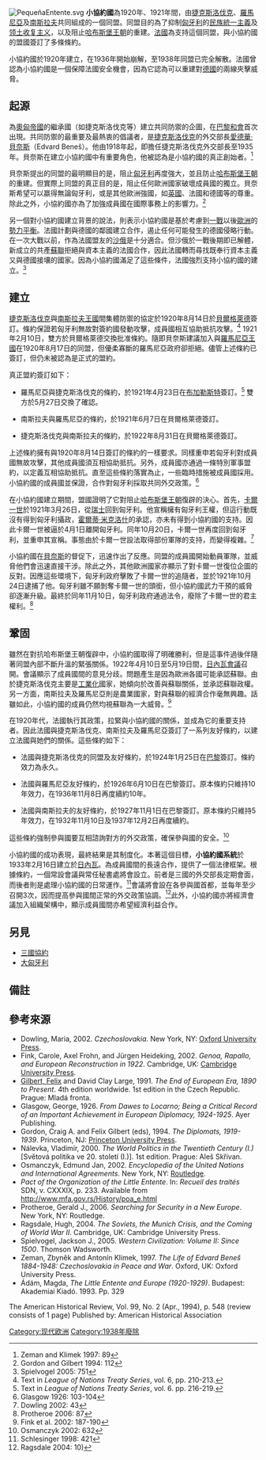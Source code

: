 [[File:PequeñaEntente.svg|thumb]]
'''小協約國'''為1920年、1921年間，由[[捷克斯洛伐克|捷克斯洛伐克]]、[[羅馬尼亞王國|羅馬尼亞]]及[[南斯拉夫王國|南斯拉夫]]共同組成的一個同盟。同盟目的為了抑制[[匈牙利王國|匈牙利]]的[[民族統一主義|民族統一主義]]及[[领土收复主义|领土收复主义]]，以及阻止[[哈布斯堡王朝|哈布斯堡王朝]]的重建。[[法蘭西第三共和國|法國]]為支持這個同盟，與小協約國的盟國簽訂了多條條約。

小協約國於1920年建立，在1936年開始崩解，至1938年同盟已完全解散。法國曾認為小協約國是一個保障法國安全機會，因為它認為可以重建對[[魏瑪共和國|德國]]的兩線夾擊威脅。

== 起源 ==
為[[奧匈帝國|奧匈帝國]]的繼承國（如捷克斯洛伐克等）建立共同防禦的企圖，在[[巴黎和會|巴黎和會]]首次出現。共同防禦的最重要及最熱衷的倡議者，是[[捷克斯洛伐克|捷克斯洛伐克]]的外交部長[[愛德華·貝奈斯|愛德華·貝奈斯]]（Edvard Beneš）。他由1918年起，即擔任捷克斯洛伐克外交部長至1935年。貝奈斯在建立小協約國中有重要角色，他被認為是小協約國的真正創始者。<ref>Zeman and Klimek 1997: 89</ref>

貝奈斯提出的同盟的最明顯目的是，阻止[[匈牙利|匈牙利]]再度強大，並且防止[[哈布斯堡王朝|哈布斯堡王朝]]的重建。但實際上同盟的真正目的是，阻止任何歐洲國家破壞成員國的獨立。貝奈斯希望可以嬴得無論匈牙利，或是其他歐洲強國，如[[英國|英國]]、法國和德國等的尊重。除此之外，小協約國亦為了加強成員國在國際事務上的影響力。<ref>Gordon and Gilbert 1994: 112</ref>

另一個對小協約國建立背景的說法，則表示小協約國是基於考慮到[[一戰|一戰]]以後[[歐洲|歐洲]]的[[勢力平衡|勢力平衡]]。法國計劃與德國的鄰國建立合作，遏止任何可能發生的德國侵略行動。在一次大戰以前，作為法國盟友的[[沙俄|沙俄]]是十分適合。但沙俄於一戰後期即已解體，新成立的共產[[蘇聯|蘇聯]]拒絕與資本主義的法國合作，因此法國轉而尋找既奉行資本主義又與德國接壤的國家。因為小協約國滿足了這些條件，法國強烈支持小協約國的建立。<ref>Spielvogel 2005: 751</ref>

== 建立 ==

[[捷克斯洛伐克|捷克斯洛伐克]]與[[南斯拉夫王國|南斯拉夫王國]]間集體防禦的協定於1920年8月14日於[[貝爾格萊德|貝爾格萊德]]簽訂。條約保證若匈牙利無故對簽約國發動攻擊，成員國相互協助抵抗攻擊。<ref>Text in ''League of Nations Treaty Series'', vol. 6, pp. 210-213.</ref> 1921年2月10日，雙方於貝爾格萊德交換批准條約。隨即貝奈斯建議加入與[[羅馬尼亞王國|羅馬尼亞王國]]在1920年8月17日的同盟，但優柔寡斷的羅馬尼亞政府卻拒絕。儘管上述條約已簽訂，但仍未被認為是正式的盟約。

真正盟約簽訂如下：

* 羅馬尼亞與捷克斯洛伐克的條約，於1921年4月23日在[[布加勒斯特|布加勒斯特]]簽訂。<ref>Text in ''League of Nations Treaty Series'', vol. 6. pp. 216-219.</ref> 雙方於5月27日交換了確認。

* 南斯拉夫與羅馬尼亞的條約，於1921年6月7日在貝爾格萊德簽訂。

* 捷克斯洛伐克與南斯拉夫的條約，於1922年8月31日在貝爾格萊德簽訂。

上述條約擁有與1920年8月14日簽訂的條約的一樣要求。同樣重申若匈牙利對成員國無故攻擊，其他成員國須互相協助抵抗。另外，成員國亦通過一條特別軍事盟約，以定義互相協助抵抗。直至這些條約落實為止，一些臨時措施被成員國採用。小協約國的成員國並保證，合作對匈牙利採取共同外交政策。<ref>Glasgow 1926: 103-104</ref>

在小協約國建立期間，盟國證明了它對阻止[[哈布斯堡王朝|哈布斯堡王朝]]復辟的決心。首先，[[卡爾一世_(奧匈帝國)|卡爾一世]]於1921年3月26日，從[[瑞士|瑞士]]回到匈牙利。他宣稱擁有匈牙利王權，但這行動既沒有得到匈牙利攝政，[[霍爾蒂·米克洛什|霍爾蒂·米克洛什]]的承認，亦未有得到小協約國的支持。因此卡爾一世被逼於4月1日離開匈牙利。同年10月20日，卡爾一世再度回到匈牙利，並重申其宣稱。事態由於卡爾一世設法取得部份軍隊的支持，而變得複雜。<ref>Dowling 2002: 43</ref>

小協約國在[[愛德華·貝奈斯|貝奈斯]]的督促下，迅速作出了反應。同盟的成員國開始動員軍隊，並威脅他們會迅速直接干涉。除此之外，其他歐洲國家亦顯示了對卡爾一世復位企圖的反對。因應這些環境下，匈牙利政府擊敗了卡爾一世的追隨者，並於1921年10月24日逮捕了他。匈牙利雖不願剝奪卡爾一世的頭銜，但小協約國武力干預的威脅卻逐漸升級。最終於同年11月10日，匈牙利政府通過法令，廢除了卡爾一世的君主權利。<ref>Protheroe 2006: 87</ref>

== 鞏固 ==

雖然在對抗哈布斯堡王朝復辟中，小協約國取得了明確勝利，但是這事件過後伴隨著同盟內部不斷升溫的緊張關係。1922年4月10日至5月19日間，[[日內瓦會議|日內瓦會議]]召開。會議顯示了成員國間的意見分歧。問題產生是因為歐洲各國可能承認蘇聯。由於捷克斯洛伐克主要是[[工業化|工業化]]國家，她傾向於改善與蘇聯關係，並承認蘇聯政權。另一方面，南斯拉夫及羅馬尼亞則是農業國家，對與蘇聯的經濟合作毫無興趣。話雖如此，小協約國的成員仍然均視蘇聯為一大威脅。<ref>Fink et al. 2002: 187-190</ref>

在1920年代，法國執行其政策，拉緊與小協約國的關係，並成為它的重要支持者。因此法國與捷克斯洛伐克、南斯拉夫及羅馬尼亞簽訂了一系列友好條約，以建立法國與她們的關係。這些條約如下：

* 法國與捷克斯洛伐克的同盟及友好條約，於1924年1月25日在[[巴黎|巴黎]]簽訂。條約效力為永久。

* 法國與羅馬尼亞友好條約，於1926年6月10日在巴黎簽訂。原本條約只維持10年效力，在1936年11月8日再度續約10年。

* 法國與南斯拉夫的友好條約，於1927年11月1日在巴黎簽訂。原本條約只維持5年效力，在1932年11月10日及1937年12月2日再度續約。

這些條約強制參與國要互相諮詢對方的外交政策，確保參與國的安全。<ref>Osmanczyk 2002: 632</ref>

小協約國的成功表現，最終結果是其制度化。本著這個目標，'''小協約國系統'''於1933年2月16日建立於[[日內瓦|日內瓦]]。為成員國間的長遠合作，提供了一個法律框架。根據條約，一個常設會議與常任秘書處將會設立。前者是三國的外交部長定期會面，而後者則是處理小協約國的日常運作。<ref>Schlesinger 1998: 421</ref>會議將會設在各參與國首都，並每年至少召開3次，因而提高參與國間正常的外交政策協調。<ref>Ragsdale 2004: 10)</ref>此外，小協約國亦將經濟會議加入組織架構中，顯示成員國間亦希望經濟利益合作。

== 另見 ==
* [[三國協約|三國協約]]
* [[大匈牙利|大匈牙利]]

== 備註 ==
{{Reflist}}

==參考來源==
* Dowling, Maria, 2002. ''Czechoslovakia''. New York, NY: [[Oxford_University_Press|Oxford University Press]].
* Fink, Carole, Axel Frohn, and Jürgen Heideking, 2002. ''Genoa, Rapallo, and European Reconstruction in 1922''. Cambridge, UK: [[Cambridge_University_Press|Cambridge University Press]].
* [[Felix_Gilbert|Gilbert, Felix]] and David Clay Large, 1991. ''The End of European Era, 1890 to Present''. 4th edition worldwide. 1st edition in the Czech Republic. Prague: Mladá fronta.
* Glasgow, George, 1926. ''From Dawes to Locarno; Being a Critical Record of an Important Achievement in European Diplomacy, 1924-1925''. Ayer Publishing.
* Gordon, Craig A. and Felix Gilbert (eds), 1994. ''The Diplomats, 1919-1939''. Princeton, NJ: [[Princeton_University_Press|Princeton University Press]].
* Nálevka, Vladimír, 2000. ''The World Politics in the Twentieth Century (I.)'' [Světová politika ve 20. století (I.)]. 1st edition. Prague: Aleš Skřivan.
* Osmanczyk, Edmund Jan, 2002. ''Encyclopedia of the United Nations and International Agreements''. New York, NY: [[Routledge|Routledge]].
* ''Pact of the Organization of the Little Entente''. In: ''Recueil des traités'' SDN, v. CXXXIX, p. 233. Available from http://www.mfa.gov.rs/History/poa_e.html {{Wayback|url=http://www.mfa.gov.rs/History/poa_e.html |date=20120220122235 }}
* Protheroe, Gerald J., 2006. ''Searching for Security in a New Europe''. New York, NY: Routledge.
* Ragsdale, Hugh, 2004. ''The Soviets, the Munich Crisis, and the Coming of World War II''. Cambridge, UK: Cambridge University Press.
* Spielvogel, Jackson J., 2005. ''Western Civilization: Volume II: Since 1500''. Thomson Wadsworth.
* Zeman, Zbyněk and Antonín Klimek, 1997. ''The Life of Edvard Beneš 1884-1948: Czechoslovakia in Peace and War''. Oxford, UK: Oxford University Press.
* Ádám, Magda, ''The Little Entente and Europe (1920-1929)''.  Budapest: Akademiai Kiadó. 1993. Pp. 329
The American Historical Review, Vol. 99, No. 2 (Apr., 1994), p. 548 (review consists of 1 page)
Published by: American Historical Association


{{Authority control}}
[[Category:现代欧洲|Category:现代欧洲]]
[[Category:1938年廢除|Category:1938年廢除]]